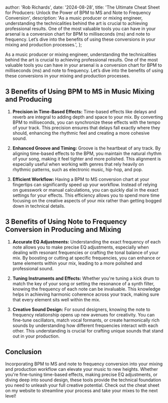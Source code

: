 
  author: 'Rob Richards',
  date: '2024-08-28',
  title:
    'The Ultimate Cheat Sheet for Producers: Unlock the Power of BPM to MS and Note to Frequency Conversion',
  description:
    'As a music producer or mixing engineer, understanding the technicalities behind the art is crucial to achieving professional results. One of the most valuable tools you can have in your arsenal is a conversion chart for BPM to milliseconds (ms) and note to frequency. Let’s dive into the benefits of using these conversions in your mixing and production processes.',
};


As a music producer or mixing engineer, understanding the technicalities behind the art is crucial to achieving professional results. One of the most valuable tools you can have in your arsenal is a conversion chart for BPM to milliseconds (ms) and note to frequency. Let’s dive into the benefits of using these conversions in your mixing and production processes.

## 3 Benefits of Using BPM to MS in Music Mixing and Producing

1. **Precision in Time-Based Effects:** Time-based effects like delays and reverb are integral to adding depth and space to your mix. By converting BPM to milliseconds, you can synchronize these effects with the tempo of your track. This precision ensures that delays fall exactly where they should, enhancing the rhythmic feel and creating a more cohesive sound.

2. **Enhanced Groove and Timing:** Groove is the heartbeat of any track. By aligning time-based effects to the BPM, you maintain the natural rhythm of your song, making it feel tighter and more polished. This alignment is especially useful when working with genres that rely heavily on rhythmic patterns, such as electronic music, hip-hop, and pop.

3. **Efficient Workflow:** Having a BPM to MS conversion chart at your fingertips can significantly speed up your workflow. Instead of relying on guesswork or manual calculations, you can quickly dial in the exact settings for your effects. This efficiency allows you to spend more time focusing on the creative aspects of your mix rather than getting bogged down in technical details.

## 3 Benefits of Using Note to Frequency Conversion in Producing and Mixing

1. **Accurate EQ Adjustments:** Understanding the exact frequency of each note allows you to make precise EQ adjustments, especially when dealing with resonant frequencies or crafting the tonal balance of your mix. By boosting or cutting at specific frequencies, you can enhance or tame elements within your mix, leading to a more polished and professional sound.

2. **Tuning Instruments and Effects:** Whether you're tuning a kick drum to match the key of your song or setting the resonance of a synth filter, knowing the frequency of each note can be invaluable. This knowledge helps in achieving harmonic coherence across your track, making sure that every element sits well within the mix.

3. **Creative Sound Design:** For sound designers, knowing the note to frequency relationship opens up new avenues for creativity. You can fine-tune oscillators, match vocal formants, or create harmonically rich sounds by understanding how different frequencies interact with each other. This understanding is crucial for crafting unique sounds that stand out in your production.

## Conclusion

Incorporating BPM to MS and note to frequency conversion into your mixing and production workflow can elevate your music to new heights. Whether you're fine-tuning time-based effects, making precise EQ adjustments, or diving deep into sound design, these tools provide the technical foundation you need to unleash your full creative potential. Check out the cheat sheet on my website to streamline your process and take your mixes to the next level!
